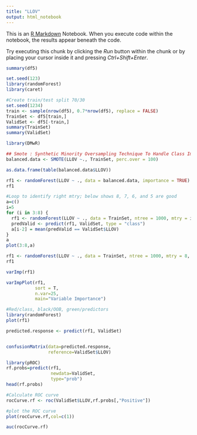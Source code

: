 ---
title: "LLOV"
output: html_notebook
---

This is an [R Markdown](http://rmarkdown.rstudio.com) Notebook. When you execute code within the notebook, the results appear beneath the code. 

Try executing this chunk by clicking the *Run* button within the chunk or by placing your cursor inside it and pressing *Ctrl+Shift+Enter*. 

```{r}
summary(df5)
```

```{r}
set.seed(123)
library(randomForest)
library(caret)
```

```{r}
#Create train/test split 70/30
set.seed(1234)
train <- sample(nrow(df5), 0.7*nrow(df5), replace = FALSE)
TrainSet <- df5[train,]
ValidSet <- df5[-train,]
summary(TrainSet)
summary(ValidSet)
```

```{r}
library(DMwR)

## Smote : Synthetic Minority Oversampling Technique To Handle Class Imbalance In Binary Classification; code below puts it at 1:1 balance
balanced.data <- SMOTE(LLOV ~., TrainSet, perc.over = 100)

as.data.frame(table(balanced.data$LLOV))
```

```{r}
rf1 <- randomForest(LLOV ~ ., data = balanced.data, importance = TRUE)
rf1
```

```{r}
#Loop to identify right mtry; below shows 8, 7, 6, and 5 are good
a=c()
i=5
for (i in 3:8) {
  rf1 <- randomForest(LLOV ~ ., data = TrainSet, ntree = 1000, mtry = i, importance = TRUE)
  predValid <- predict(rf1, ValidSet, type = "class")
  a[i-2] = mean(predValid == ValidSet$LLOV)
}
a
plot(3:8,a)
```

```{r}
rf1 <- randomForest(LLOV ~ ., data = TrainSet, ntree = 1000, mtry = 8, importance = TRUE)
rf1
```


```{r}
varImp(rf1)
```

```{r}
varImpPlot(rf1,  
           sort = T,
           n.var=25,
           main="Variable Importance")
```

```{r}
#Red/class, black/OOB, green/predictors
library(randomForest)
plot(rf1)

```

```{r}
predicted.response <- predict(rf1, ValidSet)


confusionMatrix(data=predicted.response,  
                reference=ValidSet$LLOV)
```
```{r}
library(pROC)
rf.probs=predict(rf1,
                 newdata=ValidSet,
                 type="prob")
head(rf.probs)
```

```{r}
#Calculate ROC curve
rocCurve.rf <- roc(ValidSet$LLOV,rf.probs[,"Positive"])
```


```{r}
#plot the ROC curve
plot(rocCurve.rf,col=c(1))
```




```{r}
auc(rocCurve.rf)
```



